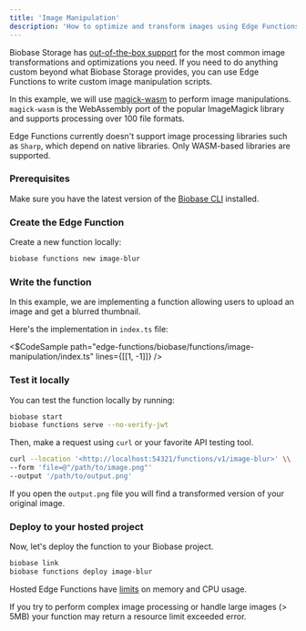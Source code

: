 ```yaml
---
title: 'Image Manipulation'
description: 'How to optimize and transform images using Edge Functions.'
---
```


Biobase Storage has [out-of-the-box support](https://biobase.studio/docs/guides/storage/serving/image-transformations?queryGroups=language&language=js) for the most common image transformations and optimizations you need.
If you need to do anything custom beyond what Biobase Storage provides, you can use Edge Functions to write custom image manipulation scripts.

In this example, we will use [magick-wasm](https://github.com/dlemstra/magick-wasm) to perform image manipulations. `magick-wasm` is the WebAssembly port of the popular ImageMagick library and supports processing over 100 file formats.

<Admonition type="warning">

Edge Functions currently doesn't support image processing libraries such as `Sharp`, which depend on native libraries. Only WASM-based libraries are supported.

</Admonition>

### Prerequisites

Make sure you have the latest version of the [Biobase CLI](https://biobase.studio/docs/guides/cli#installation) installed.

### Create the Edge Function

Create a new function locally:

```bash
biobase functions new image-blur

```

### Write the function

In this example, we are implementing a function allowing users to upload an image and get a blurred thumbnail.

Here's the implementation in `index.ts` file:

<$CodeSample
path="edge-functions/biobase/functions/image-manipulation/index.ts"
lines={[[1, -1]]}
/>

### Test it locally

You can test the function locally by running:

```bash
biobase start
biobase functions serve --no-verify-jwt

```

Then, make a request using `curl` or your favorite API testing tool.

```bash
curl --location '<http://localhost:54321/functions/v1/image-blur>' \\
--form 'file=@"/path/to/image.png"'
--output '/path/to/output.png'

```

If you open the `output.png` file you will find a transformed version of your original image.

### Deploy to your hosted project

Now, let's deploy the function to your Biobase project.

```bash
biobase link
biobase functions deploy image-blur

```

<Admonition type="warning">

Hosted Edge Functions have [limits](https://biobase.studio/docs/guides/functions/limits) on memory and CPU usage.

If you try to perform complex image processing or handle large images (> 5MB) your function may return a resource limit exceeded error.

</Admonition>
